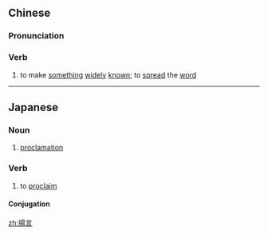 {{also|扬言}}
==Chinese==
{{zh-forms|s=扬言}}

===Pronunciation===
{{zh-pron
|m=yángyán
|c=joeng4 jin4
|mn=qz,tw,xm:iông-giân/zz:iâng-gân
|cat=v
}}

===Verb===
{{zh-verb}}

# to make [[something]] [[widely]] [[known]]; to [[spread]] the [[word]]

----

==Japanese==
{{ja-kanjitab|よう|げん|yomi=o}}

===Noun===
{{ja-noun|ようげん}}

# [[proclamation]]

===Verb===
{{ja-verb-suru|ようげん}}

# to [[proclaim]]

====Conjugation====
{{ja-suru|ようげん}}

[[zh:揚言]]